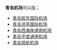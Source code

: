 '''青岛机场'''可以指；

* [[青岛胶东国际机场|青岛胶东国际机场]]
* [[青岛流亭国际机场|青岛流亭国际机场]]
* [[青岛西海岸通用机场|青岛西海岸通用机场]]
* [[青岛平度通用机场|青岛平度通用机场]]
* [[青岛慈航机场|青岛慈航机场]]

{{disambig|cat=四字机场消歧义}}